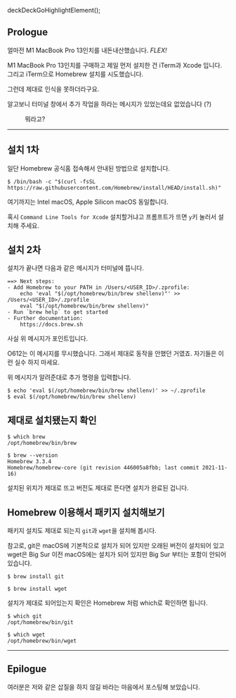 deckDeckGoHighlightElement();

## Prologue

얼마전 M1 MacBook Pro 13인치를 내돈내산했습니다. *FLEX!*

M1 MacBook Pro 13인치를 구매하고 제일 먼저 설치한 건 iTerm과 Xcode 입니다. 그리고 iTerm으로 Homebrew 설치를 시도했습니다.

그런데 제대로 인식을 못하더라구요.

알고보니 터미널 창에서 추가 작업을 하라는 메시지가 있었는데요 없었습니다 (?)

<figure>
  <picture>
    <source srcSet={`/0/20211212/question.webp?${uuidv4()}`} type="image/webp" />
    <img src={`/0/20211212/question.jpeg?${uuidv4()}`} alt='' />
  </picture>
  <figcaption>뭐라고?</figcaption>
</figure>

---

## 설치 1차

일단 <LinkButton href='https://brew.sh/index_ko'>Homebrew 공식홈</LinkButton> 접속해서 안내된 방법으로 설치합니다.

```shell
$ /bin/bash -c "$(curl -fsSL https://raw.githubusercontent.com/Homebrew/install/HEAD/install.sh)"
```

여기까지는 Intel macOS, Apple Silicon macOS 동일합니다.

혹시 `Command Line Tools for Xcode` 설치할거냐고 프롬프트가 뜨면 `y`키 눌러서 설치해 주세요.

## 설치 2차

설치가 끝나면 다음과 같은 메시지가 터미널에 뜹니다.

```shell
==> Next steps:
- Add Homebrew to your PATH in /Users/<USER_ID>/.zprofile:
    echo 'eval "$(/opt/homebrew/bin/brew shellenv)"' >> /Users/<USER_ID>/.zprofile
    eval "$(/opt/homebrew/bin/brew shellenv)"
- Run `brew help` to get started
- Further documentation:
    https://docs.brew.sh
```

사실 위 메시지가 포인트입니다.

O612는 이 메시지를 무시했습니다. 그래서 제대로 동작을 안했던 거였죠. 자기들은 이런 실수 하지 마세요.

위 메시지가 알려준대로 추가 명령을 입력합니다.

```shell
$ echo 'eval $(/opt/homebrew/bin/brew shellenv)' >> ~/.zprofile
$ eval $(/opt/homebrew/bin/brew shellenv)
```

## 제대로 설치됐는지 확인

```shell
$ which brew
/opt/homebrew/bin/brew

$ brew --version
Homebrew 3.3.4
Homebrew/homebrew-core (git revision 446005a8fbb; last commit 2021-11-16)
```

설치된 위치가 제대로 뜨고 버전도 제대로 뜬다면 설치가 완료된 겁니다.

## Homebrew 이용해서 패키지 설치해보기

패키지 설치도 제대로 되는지 `git`과 `wget`을 설치해 봅시다.

참고로, git은 macOS에 기본적으로 설치가 되어 있지만 오래된 버전이 설치되어 있고 wget은 Big Sur 이전 macOS에는 설치가 되어 있지만 Big Sur 부터는 포함이 안되어 있습니다.

```shell
$ brew install git

$ brew install wget
```

설치가 제대로 되어있는지 확인은 Homebrew 처럼 which로 확인하면 됩니다.

```shell
$ which git
/opt/homebrew/bin/git

$ which wget
/opt/homebrew/bin/wget
```

---

## Epilogue

여러분은 저와 같은 삽질을 하지 않길 바라는 마음에서 포스팅해 보았습니다.
